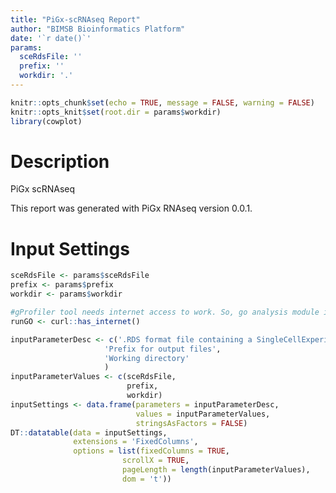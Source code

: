 ```yaml
---
title: "PiGx-scRNAseq Report"
author: "BIMSB Bioinformatics Platform"
date: '`r date()`'
params: 
  sceRdsFile: ''
  prefix: ''
  workdir: '.'
---
```



```r
knitr::opts_chunk$set(echo = TRUE, message = FALSE, warning = FALSE)
knitr::opts_knit$set(root.dir = params$workdir)
library(cowplot)
```

# Description

PiGx scRNAseq 

This report was generated with PiGx RNAseq version 0.0.1.

# Input Settings
```r

sceRdsFile <- params$sceRdsFile
prefix <- params$prefix
workdir <- params$workdir

#gProfiler tool needs internet access to work. So, go analysis module is conditional
runGO <- curl::has_internet() 

inputParameterDesc <- c('.RDS format file containing a SingleCellExperiment object',
                     'Prefix for output files',
                     'Working directory'
                     )
inputParameterValues <- c(sceRdsFile,
                          prefix,
                          workdir)
inputSettings <- data.frame(parameters = inputParameterDesc,
                            values = inputParameterValues,
                            stringsAsFactors = FALSE)
DT::datatable(data = inputSettings,
              extensions = 'FixedColumns',
              options = list(fixedColumns = TRUE,
                         scrollX = TRUE,
                         pageLength = length(inputParameterValues),
                         dom = 't'))
```



